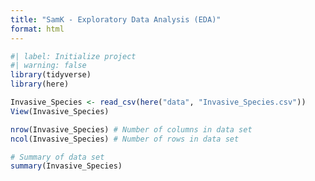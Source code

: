 ```yaml
---
title: "SamK - Exploratory Data Analysis (EDA)"
format: html
---
```


```r
#| label: Initialize project
#| warning: false
library(tidyverse)
library(here)
```

```r
Invasive_Species <- read_csv(here("data", "Invasive_Species.csv"))
View(Invasive_Species)
```

```r
nrow(Invasive_Species) # Number of columns in data set
ncol(Invasive_Species) # Number of rows in data set
```

```r
# Summary of data set
summary(Invasive_Species)
```

```r

```

